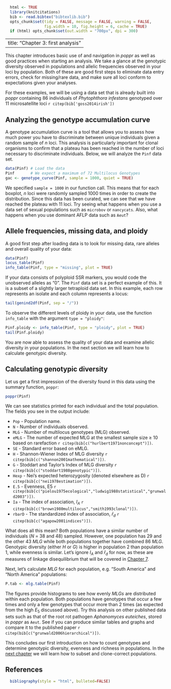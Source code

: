 ```r
  html <- TRUE
  library(knitcitations)
  bib <- read.bibtex("bibtexlib.bib")
  opts_chunk$set(tidy = FALSE, message = FALSE, warning = FALSE, 
                 fig.width = 10, fig.height = 6, cache = TRUE)
  if (html) opts_chunk$set(out.width = "700px", dpi = 300)
```
---
title: "Chapter 3:  first analysis"
---

This chapter introduces basic use of and navigation in *poppr* as well as good practices when starting an analysis. We take a glance at the genotypic diversity observed in populations and allelic frequencies observed in your loci by population. Both of these are good first steps to eliminate data entry errors, check for missing/rare data, and make sure all loci conform to expectations given your analyses. 

For these examples, we will be using a data set that is already built into *poppr* containing 86 individuals of *Phytophthora infestans* genotyped over 11 microsatellite loci `r citep(bib['goss2014irish'])`


Analyzing the genotype accumulation curve
-----

A genotype accumulation curve is a tool that allows you to assess how much power you have to discriminate between unique individuals given a random sample of $n$ loci. This analysis is particularly important for clonal organisms to confirm that a plateau has been reached in the number of loci necessary to discriminate individuals. Below, we will analyze the `Pinf` data set. 

```r
data(Pinf) # Load the data
Pinf       # We expect a maximum of 72 Multilocus Genotypes
gac <- genotype_curve(Pinf, sample = 1000, quiet = TRUE)
```

We specified `sample = 1000` in our function call. This means that for each boxplot, $n$ loci were randomly sampled 1000 times in order to create the distribution. Since this data has been curated, we can see that we have reached the plateau with 11 loci. Try seeing what happens when you use a data set of sexual populations such as `microbov` or `nancycats`. Also, what happens when you use dominant AFLP data such as `Aeut`? 

Allele frequencies, missing data, and ploidy
-----

A good first step after loading data is to look for missing data, rare alleles and overall quality of your data:

```r
data(Pinf)
locus_table(Pinf)
info_table(Pinf, type = "missing", plot = TRUE)
```

If your data consists of polyploid SSR markers, you would code the unobserved alleles as
"0". The `Pinf` data set is a perfect example of this. It is a subset of a slightly larger tetraploid data set. In this example, each row represents an isolate and each column represents a locus:

```r
tail(genind2df(Pinf, sep = "/"))
```

To observe the different levels of ploidy in your data, use the function
`info_table` with the argument `type = "ploidy"`:

```r
Pinf.ploidy <- info_table(Pinf, type = "ploidy", plot = TRUE)
tail(Pinf.ploidy)
```

You are now able to assess the quality of your data and examine allelic diversity in your populations. In the next section we will learn how to calculate genotypic diversity.

Calculating genotypic diversity
-----

Let us get a first impression of the diversity found in this data using the
summary function, `poppr`:

```r
poppr(Pinf)
```

We can see statistics printed for each individual and the total population. The fields you see in the output include:

- `Pop`  -  Population name.
- `N` -  Number of individuals observed.
- `MLG` - Number of multilocus genotypes (MLG) observed.
- `eMLG` - The number of expected MLG at the smallest sample size ≥ 10 based on rarefaction `r citep(bib[c("hurlbert1971nonconcept")])`.
- `SE` - Standard error based on eMLG.
- `H` - Shannon-Wiener Index of MLG diversity `r citep(bib[c("shannon2001mathematical")])`.
- `G` - Stoddart and Taylor’s Index of MLG diversity  `r citep(bib[c("stoddart1988genotypic")])`.
- `Hexp` - Nei’s expected heterozygosity (denoted elsewhere as D)  `r citep(bib[c("nei1978estimation")])`.
- `E.5` - Evenness, E5 `r citep(bib[c("pielou1975ecological","ludwig1988statistical","grunwald2003")])`.
- `Ia` - The index of association, $I_A$ `r citep(bib[c("brown1980multilocus","smith1993clonal")])`.
- `rbarD` - The standardized index of association, $\bar{r}_d$ `r citep(bib[c("agapow2001indices")])`.

What does all this mean? Both populations have a similar number of individuals ($N$ = 38 and 48) sampled. However, one population has 29 and the other 43 $MLG$ while both populations together have combined 86 $MLG$. Genotypic diversity (either $H$ or $G$) is higher in population 2 than population 1, while evenness is similar. Let's ignore $I_A$ and $\bar{r}_d$ for now, as these are measures of linkage disequilibrium that will be covered in [Chapter 7](C7_Linkage_disequilibrium.html). 

Next, let's calculate $MLG$ for each population, e.g. "South America" and "North America" populations:

```r
P.tab <- mlg.table(Pinf)
```

The figures provide histograms to see how evenly $MLGs$ are distributed within each population. Both populations have genotypes that occur a few times and only a few genotypes that occur more than 2 times (as expected from the high $E_5$ discussed above). Try this analysis on other published data sets such as that of the root rot pathogen *Aphanomyces euteiches*, stored in *poppr* as `Aeut`. See if you can produce similar tables and graphs and compare it to the published paper `r citep(bib[c("grunwald2006hierarchical")])`.

This concludes our first introduction on how to count genotypes and determine genotypic diversity, evenness and richness in populations. In the [next chapter](C4_Population_Hierarchies) we will learn how to subset and clone-correct populations. 

References
----------
```r
  bibliography(style = "html", bulleted=FALSE)
```
